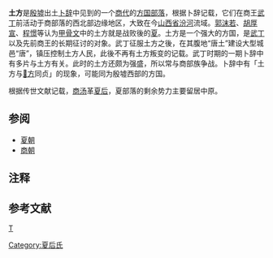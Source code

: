 {{noteTA
|1=zh-hans:夏后;zh-hant:夏后
}}
{{CJK-New-Char|2201B|ver=B}}
{{about|商代部落名|土木工程用语|土方 (土木工程)|药方|土方 (医药)}}
'''土方'''是[[殷墟|殷墟]]出土[[卜辞|卜辞]]中见到的一个[[商朝|商代]]的[[方国|方国]][[部落|部落]]，根据卜辞记载，它们在商王[[武丁|武丁]]前活动于商部落的西北部边缘地区，大致在今[[山西省|山西省]][[汾河|汾河]]流域。[[郭沫若|郭沫若]]、[[胡厚宣|胡厚宣]]、[[程憬|程憬]]等认为[[甲骨文|甲骨文]]中的土方就是战败後的[[夏人_(古代族群)|夏]]{{参考|1={{Cite journal|title=“夏禹的问题”|author=[[郭沫若|郭沫若]]|journal=《中国古代社会研究》|year=1930年|pages=第351页|language=zh-hant}}}}{{参考|name=殷商史|1={{Cite book|title=《中国断代史系列—殷商史》|author=[[胡厚宣|胡厚宣]]、[[胡振宇|胡振宇]]|publisher=上海人民出版社|date=2003年4月|pages=第41—52页|language=zh-cn|isbn=7-208-04584-4}}}}{{参考|1={{Cite journal|title=“夏民族考”|author=[[程憬|程憬]]|journal=《大陆杂志》|year=1932年|volume=卷一|issue=第5、6期|language=zh-hant}}}}。土方是一个强大的方国，是[[武丁|武丁]]以及先前商王的长期征讨的对象。武丁征服土方之後，在其腹地“唐土”建设大型城邑“唐”，镇压控制土方人民，此後不再有土方叛变的记载。武丁时期的一期卜辞中有多片与土方有关。此时的土方还颇为强盛，所以常与商部族{{注|1=依《细讲中国历史丛书·夏》第一章明言夏人商人周人三者「是由氏族、部落、部落聯盟形成發展而來的宗族」，又據《中國傳統「族群觀」與先秦文獻「族」字使用淺析》一文分析，在《尚書》代表的周代以前的文獻中，「夏」並不是代表中原文明人群的泛指，而「夷」字也尚未成為「蠻夷」的泛指，當時「夷夏之辨」並沒有成為普遍的觀念。而周代的的「夷夏之辨」乃是根據文化傳統把「天下」的人群分做兩大類的區分，而不是一個「多種類」（甲族、乙族、丙族等）平行並存的分類框架，若以中原地區為文化中心來看，「夷夏之辨」表現的僅僅是「教化之內」和「教化之外」的區別，並不是什麼依據血緣、體質、語言的差別而固定不變的「民族」差別。故商并非民族，而是部落或部族。}}争战。卜辞中有「土方与[[𢀛方|𢀛方]]同贞」的现象，可能同为殷墟西部的方国{{参考|name=殷商史}}。

根据传世文献记载，[[商汤|商汤]]革[[夏朝|夏后]]，夏部落的剩余势力主要留居中原{{备注|1=[[傅斯年|傅斯年]]根据《[[荀子_(書)|荀子]]·儒效篇第八》的记载，“君子居楚而楚，居越而越，居夏而夏”{{参考|1=《[[荀子_(書)|荀子]]·儒效篇第八》.}}，猜测夏部落後裔直至战国时期仍多居中原豫地。{{参考|1={{Cite journal|title=“新获卜辞写本后记跋”|author=[[傅斯年|傅斯年]]|journal=《安阳发掘报告》|year=1930年|issue=第2期|language=zh-hant}}}}}}。

== 参阅 ==

* [[夏朝|夏朝]]
* [[商朝|商朝]]

== 注释 ==
<div class="references-small">
{{NoteFoot}}
</div>

== 参考文献 ==
<div class="references-small">
{{RefFoot}}
</div>

[[分类:方国|T]]
[[Category:夏后氏|Category:夏后氏]]